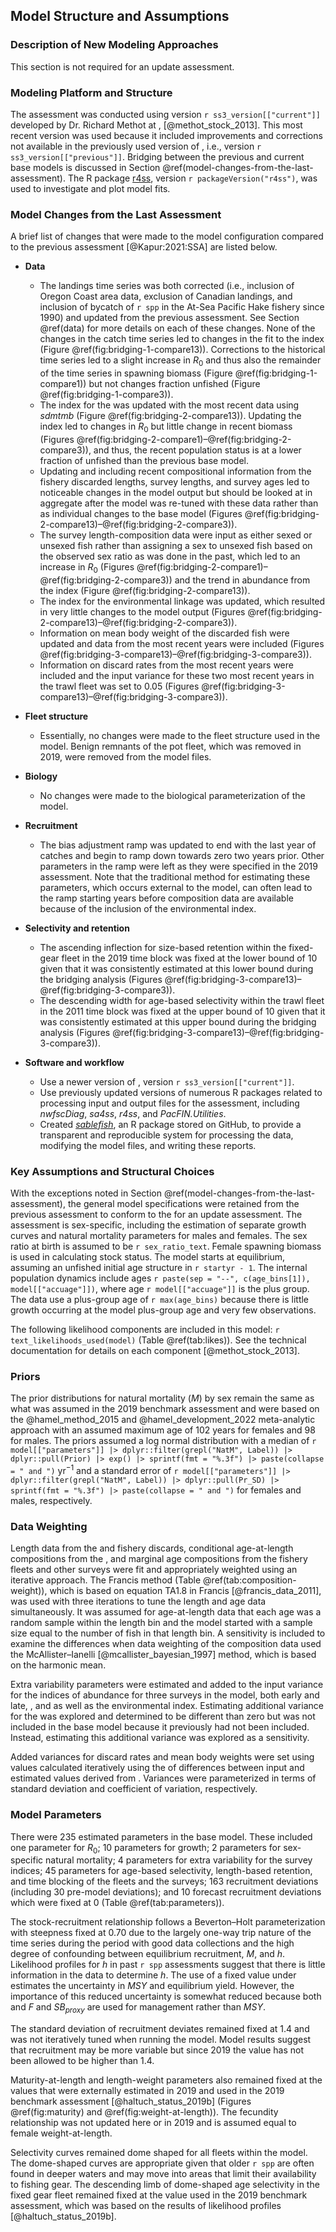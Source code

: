 ## Model Structure and Assumptions

### Description of New Modeling Approaches

This section is not required for an update assessment.

### Modeling Platform and Structure

The assessment was conducted using \gls{ss3} version `r ss3_version[["current"]]` developed by Dr. Richard Methot at \gls{noaa}, \gls{nwfsc} [@methot_stock_2013]. This most recent version was used because it included improvements and corrections not available in the previously used version of \gls{ss3}, i.e., version `r ss3_version[["previous"]]`.
Bridging between the previous and current base models is discussed in Section \@ref(model-changes-from-the-last-assessment). The R package [r4ss](https://github.com/r4ss/r4ss), version `r packageVersion("r4ss")`, was used to investigate and plot model fits.

### Model Changes from the Last Assessment

A brief list of changes that were made to the model configuration compared to the previous assessment [@Kapur:2021:SSA] are listed below.

- **Data**

  - The landings time series was both corrected (i.e., inclusion of Oregon Coast \gls{inpfc} area data, exclusion of Canadian landings, and inclusion of bycatch of `r spp` in the At-Sea Pacific Hake fishery since 1990) and updated from the previous assessment. See Section \@ref(data) for more details on each of these changes. None of the changes in the catch time series led to changes in the fit to the \gls{s-wcgbt} index (Figure \@ref(fig:bridging-1-compare13)). Corrections to the historical time series led to a slight increase in $R_0$ and thus also the remainder of the time series in spawning biomass (Figure \@ref(fig:bridging-1-compare1)) but not changes fraction unfished (Figure \@ref(fig:bridging-1-compare3)).
  - The index for the \gls{s-wcgbt} was updated with the most recent data using _sdmtmb_ (Figure \@ref(fig:bridging-2-compare13)). Updating the index led to changes in $R_0$ but little change in recent biomass (Figures \@ref(fig:bridging-2-compare1)--\@ref(fig:bridging-2-compare3)), and thus, the recent population status is at a lower fraction of unfished than the previous base model.
  - Updating and including recent compositional information from the fishery discarded lengths, survey lengths, and survey ages led to noticeable changes in the model output but should be looked at in aggregate after the model was re-tuned with these data rather than as individual changes to the base model (Figures \@ref(fig:bridging-2-compare13)--\@ref(fig:bridging-2-compare3)).
  - The survey length-composition data were input as either sexed or unsexed fish rather than assigning a sex to unsexed fish based on the observed sex ratio as was done in the past, which led to an increase in $R_0$ (Figures \@ref(fig:bridging-2-compare1)--\@ref(fig:bridging-2-compare3)) and the trend in abundance from the \gls{s-wcgbt} index (Figure \@ref(fig:bridging-2-compare13)).
  - The index for the environmental linkage was updated, which resulted in very little changes to the model output (Figures \@ref(fig:bridging-2-compare13)--\@ref(fig:bridging-2-compare3)).
  - Information on mean body weight of the discarded fish were updated and data from the most recent years were included (Figures \@ref(fig:bridging-3-compare13)--\@ref(fig:bridging-3-compare3)).
  - Information on discard rates from the most recent years were included and the input variance for these two most recent years in the trawl fleet was set to 0.05 (Figures \@ref(fig:bridging-3-compare13)--\@ref(fig:bridging-3-compare3)).

- **Fleet structure**

  - Essentially, no changes were made to the fleet structure used in the model. Benign remnants of the pot fleet, which was removed in 2019, were removed from the model files.

- **Biology**

  - No changes were made to the biological parameterization of the model.

- **Recruitment**

  - The bias adjustment ramp was updated to end with the last year of catches and begin to ramp down towards zero two years prior. Other parameters in the ramp were left as they were specified in the 2019 assessment. Note that the traditional method for estimating these parameters, which occurs external to the model, can often lead to the ramp starting years before composition data are available because of the inclusion of the environmental index.

- **Selectivity and retention**

  <!-- SizeSel_PRet_1_FIX(1)_BLK2repl_2019 -->
  - The ascending inflection for size-based retention within the fixed-gear fleet in the 2019 time block was fixed at the lower bound of 10 given that it was consistently estimated at this lower bound during the bridging analysis (Figures \@ref(fig:bridging-3-compare13)--\@ref(fig:bridging-3-compare3)).
  <!-- AgeSel_P_4_TWL(2)_BLK5repl_2011 -->
  - The descending width for age-based selectivity within the trawl fleet in the 2011 time block was fixed at the upper bound of 10 given that it was consistently estimated at this upper bound during the bridging analysis (Figures \@ref(fig:bridging-3-compare13)--\@ref(fig:bridging-3-compare3)).
  <!-- AgeSel_P_3_FIX(1)_BLK4repl_2011 INIT was lowered to facilitate its estimation. -->

- **Software and workflow**

  - Use a newer version of \gls{ss3}, version `r ss3_version[["current"]]`.
  - Use previously updated versions of numerous R packages related to processing input and output files for the assessment, including _nwfscDiag_, _sa4ss_, _r4ss_, and _PacFIN.Utilities_.
  - Created [_sablefish_](https::/github.com/pfmc-assessments/sablefish), an R package stored on GitHub, to provide a transparent and reproducible system for processing the data, modifying the model files, and writing these reports.

### Key Assumptions and Structural Choices

With the exceptions noted in Section \@ref(model-changes-from-the-last-assessment), the general model specifications were retained from the previous assessment to conform to the \gls{tor} for an update assessment. The assessment is sex-specific, including the estimation of separate growth curves and natural mortality parameters for males and females. The sex ratio at birth is assumed to be `r sex_ratio_text`. Female spawning biomass is used in calculating stock status. The model starts at equilibrium, assuming an unfished initial age structure in `r startyr - 1`. The internal population dynamics include ages `r paste(sep = "--", c(age_bins[1]), model[["accuage"]])`, where age `r model[["accuage"]]` is the plus group. The data use a plus-group age of `r max(age_bins)` because there is little growth occurring at the model plus-group age and very few observations.

The following likelihood components are included in this model: `r text_likelihoods_used(model)` (Table \@ref(tab:likes)). See the \gls{ss3} technical documentation for details on each component [@methot_stock_2013].

### Priors
 
The prior distributions for natural mortality ($M$) by sex remain the same as what was assumed in the 2019 benchmark assessment and were based on the @hamel_method_2015 and @hamel_development_2022 meta-analytic approach with an assumed maximum age of 102 years for females and 98 for males. The priors assumed a log normal distribution with a median of
`r model[["parameters"]] |> dplyr::filter(grepl("NatM", Label)) |> dplyr::pull(Prior) |> exp() |> sprintf(fmt = "%.3f") |> paste(collapse = " and ")`
yr$^{-1}$ and a standard error of
`r model[["parameters"]] |> dplyr::filter(grepl("NatM", Label)) |> dplyr::pull(Pr_SD) |> sprintf(fmt = "%.3f") |> paste(collapse = " and ")`
for females and males, respectively.

### Data Weighting

Length data from the \gls{s-wcgbt} and fishery discards, conditional age-at-length compositions from the \gls{s-wcgbt}, and marginal age compositions from the fishery fleets and other surveys were fit and appropriately weighted using an iterative approach. The Francis method (Table \@ref(tab:composition-weight)), which is based on equation TA1.8 in Francis [@francis_data_2011], was used with three iterations to tune the length and age data simultaneously. It was assumed for age-at-length data that each age was a random sample within the length bin and the model started with a sample size equal to the number of fish in that length bin. A sensitivity is included to examine the differences when data weighting of the composition data used the McAllister--Ianelli [@mcallister_bayesian_1997] method, which is based on the harmonic mean.

Extra variability parameters were estimated and added to the input variance for the indices of abundance for three surveys in the model, \gls{s-tri} both early and late, \gls{s-nslope}, and \gls{s-aslope} as well as the environmental index. Estimating additional variance for the \gls{s-wcgbt} was explored and determined to be different than zero but was not included in the base model because it previously had not been included. Instead, estimating this additional variance was explored as a sensitivity.

Added variances for discard rates and mean body weights were set using values calculated iteratively using the \gls{rmse} of differences between input and estimated values derived from \gls{ss3}. Variances were parameterized in terms of standard deviation and coefficient of variation, respectively.

### Model Parameters

There were 235 estimated parameters in the base model. These included one parameter for $R_0$; 10 parameters for growth; 2 parameters for sex-specific natural mortality; 4 parameters for extra variability for the survey indices; 45 parameters for age-based selectivity, length-based retention, and time blocking of the fleets and the surveys; 163 recruitment deviations (including 30 pre-model deviations); and 10 forecast recruitment deviations which were fixed at 0 (Table \@ref(tab:parameters)).

The stock-recruitment relationship follows a Beverton--Holt parameterization with steepness fixed at 0.70 due to the largely one-way trip nature of the time series during the period with good data collections and the high degree of confounding between equilibrium recruitment, $M$, and $h$. Likelihood profiles for $h$ in past `r spp` assessments suggest that there is little information in the data to determine $h$. The use of a fixed value under estimates the uncertainty in $MSY$ and equilibrium yield. However, the importance of this reduced uncertainty is somewhat reduced because both and $F$ and $SB_{proxy}$ are used for management rather than $MSY$.

The standard deviation of recruitment deviates remained fixed at 1.4 and was not iteratively tuned when running the model. Model results suggest that recruitment may be more variable but since 2019 the value has not been allowed to be higher than 1.4.

Maturity-at-length and length-weight parameters also remained fixed at the values that were externally estimated in 2019 and used in the 2019 benchmark assessment [@haltuch_status_2019b] (Figures \@ref(fig:maturity) and \@ref(fig:weight-at-length)). The fecundity relationship was not updated here or in 2019 and is assumed equal to female weight-at-length.

Selectivity curves remained dome shaped for all fleets within the model. The dome-shaped curves are appropriate given that older `r spp` are often found in deeper waters and may move into areas that limit their availability to fishing gear. The descending limb of dome-shaped age selectivity in the fixed gear fleet remained fixed at the value used in the 2019 benchmark assessment, which was based on the results of likelihood profiles [@haltuch_status_2019b].
